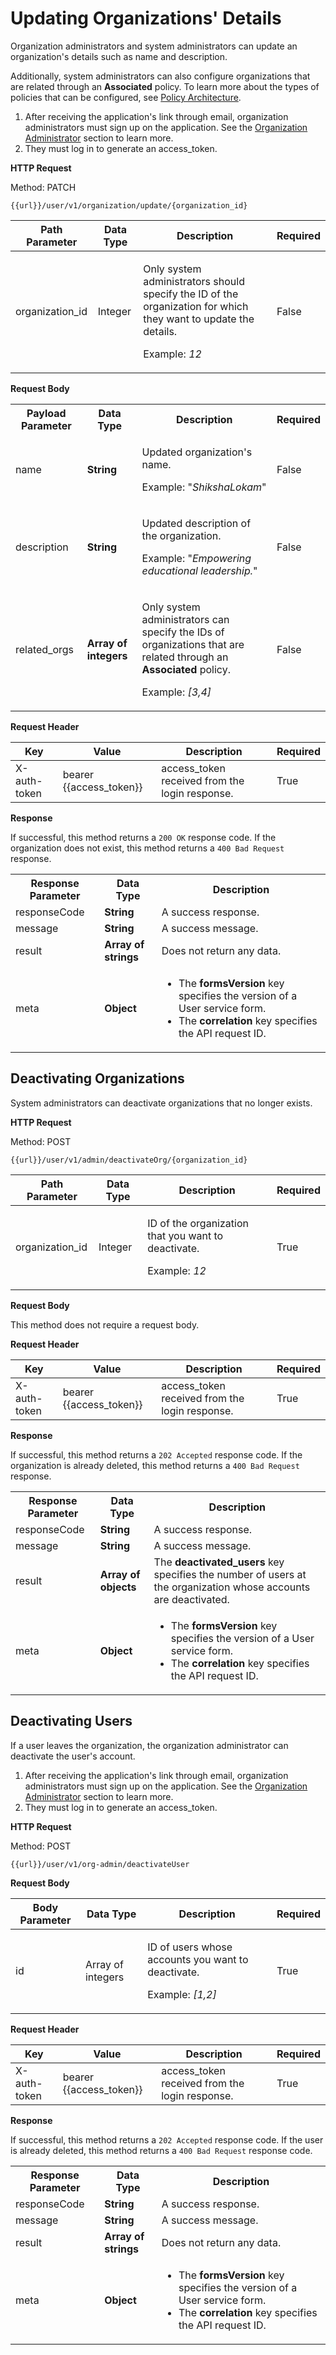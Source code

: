 
# Updating Organizations' Details

Organization administrators and system administrators can update an organization's details such as name and description. 

Additionally, system administrators can also configure organizations that are related through an **Associated** policy. To learn more about the types of policies that can be configured, see [Policy Architecture](policyarchitecture#policy-architecture).

<Admonition type="note">
<ol>
<li>After receiving the application's link through email, organization administrators must sign up on the application. See the <a href="aboutorganizationadministrator">Organization Administrator</a> section to learn more.</li>
<li>They must log in to generate an access_token.</li>
</ol>
</Admonition>

**HTTP Request**

Method: PATCH

```
{{url}}/user/v1/organization/update/{organization_id}

```

|Path Parameter|Data Type|Description|Required|
|---|---|---|---|
|organization_id|Integer|<p>Only system administrators should specify the ID of the organization for which they want to update the details.</p><p>Example: <i>12</i></p>|False|

**Request Body**

<table>
<tr>
    <th>Payload Parameter</th>
    <th>Data Type</th>
    <th>Description</th>
    <th>Required</th>
</tr>
<tr>
    <td>name</td>
    <td><b>String</b></td>
    <td><p>Updated organization's name.</p><p>Example: "<i>ShikshaLokam</i>"</p></td>
    <td>False</td>
</tr>
<tr>
    <td>description</td>
    <td><b>String</b></td>
    <td><p>Updated description of the organization.</p><p>Example: "<i>Empowering educational leadership.</i>"</p></td>
    <td>False</td>
</tr>
<tr>
    <td>related_orgs</td>
    <td><b>Array of integers</b></td>
    <td><p>Only system administrators can specify the IDs of organizations that are related through an <b>Associated</b> policy.</p><p>Example: <i>[3,4]</i></p></td>
    <td>False</td>
</tr>
</table>

**Request Header**

|Key|Value|Description|Required|
|---|---|---|---|
|X-auth-token|bearer {{access_token}}|access_token received from the login response.|True|

**Response**

If successful, this method returns a `200 OK` response code. If the organization does not exist, this method returns a `400 Bad Request` response.

<table>
  <tr>
    <th>Response Parameter</th>
    <th>Data Type</th>
    <th>Description</th>
  </tr>
  <tr>
    <td>responseCode</td>
    <td><b>String</b></td>
    <td>A success response.</td>
  </tr>
  <tr>
    <td>message</td>
    <td><b>String</b></td>
    <td>A success message.</td>
  </tr>
  <tr>
    <td>result</td>
    <td><b>Array of strings</b></td>
    <td>Does not return any data.</td>
  </tr>
  <tr>
    <td>meta</td>
    <td><b>Object</b></td>
    <td>
    <ul>
    <li>The <b>formsVersion</b> key specifies the version of a User service form.</li>
    <li>The <b>correlation</b> key specifies the API request ID.</li>
    </ul>
    </td>
  </tr>
</table>

## Deactivating Organizations

System administrators can deactivate organizations that no longer exists.

**HTTP Request**

Method: POST

  ```
  {{url}}/user/v1/admin/deactivateOrg/{organization_id}

  ```

|Path Parameter|Data Type|Description|Required|
|---|---|---|---|
|organization_id|Integer|<p>ID of the organization that you want to deactivate.</p><p>Example: <i>12</i></p>|True|

**Request Body**

This method does not require a request body.

**Request Header**

|Key|Value|Description|Required|
|---|---|---|---|
|X-auth-token|bearer {{access_token}}|access_token received from the login response.|True|

**Response**

If successful, this method returns a `202 Accepted` response code. If the organization is already deleted, this method returns a `400 Bad Request` response.

<table>
  <tr>
    <th>Response Parameter</th>
    <th>Data Type</th>
    <th>Description</th>
  </tr>
  <tr>
    <td>responseCode</td>
    <td><b>String</b></td>
    <td>A success response.</td>
  </tr>
  <tr>
    <td>message</td>
    <td><b>String</b></td>
    <td>A success message.</td>
  </tr>
  <tr>
    <td>result</td>
    <td><b>Array of objects</b></td>
    <td>The <b>deactivated_users</b> key specifies the number of users at the organization whose accounts are deactivated.</td>
  </tr>
  <tr>
    <td>meta</td>
    <td><b>Object</b></td>
    <td>
    <ul>
    <li>The <b>formsVersion</b> key specifies the version of a User service form.</li>
    <li>The <b>correlation</b> key specifies the API request ID.</li>
    </ul>
    </td>
  </tr>
</table>

## Deactivating Users

If a user leaves the organization, the organization administrator can deactivate the user's account.

<Admonition type="note">
<ol>
<li>After receiving the application's link through email, organization administrators must sign up on the application. See the <a href="aboutorganizationadministrator">Organization Administrator</a> section to learn more.</li>
<li>They must log in to generate an access_token.</li>
</ol>
</Admonition>

**HTTP Request**

Method: POST

```
{{url}}/user/v1/org-admin/deactivateUser

```
**Request Body**

|Body Parameter|Data Type|Description|Required|
|---|---|---|---|
|id|Array of integers|<p>ID of users whose accounts you want to deactivate.</p><p>Example: <i>[1,2]</i></p>|True|

**Request Header**

|Key|Value|Description|Required|
|---|---|---|---|
|X-auth-token|bearer {{access_token}}|access_token received from the login response.|True|

**Response**

If successful, this method returns a `202 Accepted` response code. If the user is already deleted, this method returns a `400 Bad Request` response code.

<table>
  <tr>
    <th>Response Parameter</th>
    <th>Data Type</th>
    <th>Description</th>
  </tr>
  <tr>
    <td>responseCode</td>
    <td><b>String</b></td>
    <td>A success response.</td>
  </tr>
  <tr>
    <td>message</td>
    <td><b>String</b></td>
    <td>A success message.</td>
  </tr>
  <tr>
    <td>result</td>
    <td><b>Array of strings</b></td>
    <td>Does not return any data.</td>
  </tr>
  <tr>
    <td>meta</td>
    <td><b>Object</b></td>
    <td>
    <ul>
    <li>The <b>formsVersion</b> key specifies the version of a User service form.</li>
    <li>The <b>correlation</b> key specifies the API request ID.</li>
    </ul>
    </td>
  </tr>
</table>
